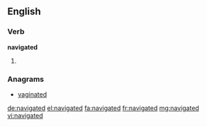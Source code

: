 ==English==

===Verb===
'''navigated'''

# {{en-past of|navigate}}

===Anagrams===
* [[vaginated#English|vaginated]]

[[de:navigated]]
[[el:navigated]]
[[fa:navigated]]
[[fr:navigated]]
[[mg:navigated]]
[[vi:navigated]]